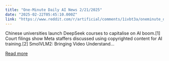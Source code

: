 ```yaml
---
title: "One-Minute Daily AI News 2/21/2025"
date: "2025-02-22T05:45:10.000Z"
link: "https://www.reddit.com/r/artificial/comments/1ivbt3a/oneminute_daily_ai_news_2212025/"
---
```


Chinese universities launch DeepSeek courses to capitalise on AI boom.[1]
 Court filings show Meta staffers discussed using copyrighted content for AI training.[2]
 SmolVLM2: Bringing Video Understand...

[Read more](https://www.reddit.com/r/artificial/comments/1ivbt3a/oneminute_daily_ai_news_2212025/)

